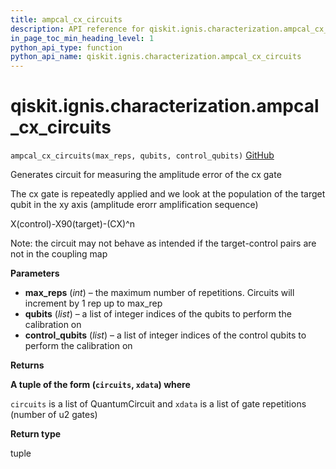 ```yaml
---
title: ampcal_cx_circuits
description: API reference for qiskit.ignis.characterization.ampcal_cx_circuits
in_page_toc_min_heading_level: 1
python_api_type: function
python_api_name: qiskit.ignis.characterization.ampcal_cx_circuits
---
```


<span id="qiskit-ignis-characterization-ampcal-cx-circuits" />

# qiskit.ignis.characterization.ampcal\_cx\_circuits

<span id="qiskit.ignis.characterization.ampcal_cx_circuits" />

`ampcal_cx_circuits(max_reps, qubits, control_qubits)` [GitHub](https://github.com/qiskit-community/qiskit-ignis/tree/stable/0.5/qiskit/ignis/characterization/gates/circuits.py "view source code")

Generates circuit for measuring the amplitude error of the cx gate

The cx gate is repeatedly applied and we look at the population of the target qubit in the xy axis (amplitude erorr amplification sequence)

X(control)-X90(target)-(CX)^n

Note: the circuit may not behave as intended if the target-control pairs are not in the coupling map

**Parameters**

*   **max\_reps** (*int*) – the maximum number of repetitions. Circuits will increment by 1 rep up to max\_rep
*   **qubits** (*list*) – a list of integer indices of the qubits to perform the calibration on
*   **control\_qubits** (*list*) – a list of integer indices of the control qubits to perform the calibration on

**Returns**

**A tuple of the form (`circuits`, `xdata`) where**

`circuits` is a list of QuantumCircuit and `xdata` is a list of gate repetitions (number of u2 gates)

**Return type**

tuple

